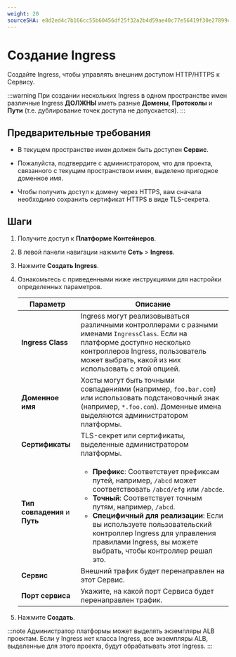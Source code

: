 ```yaml
---
weight: 20
sourceSHA: e8d2ed4c7b166cc55b60456df25f32a2b4d59ae40c77e56419f30e27899c79a8
---
```


# Создание Ingress

Создайте Ingress, чтобы управлять внешним доступом HTTP/HTTPS к Сервису.

:::warning
При создании нескольких Ingress в одном пространстве имен различные Ingress **ДОЛЖНЫ** иметь разные
**Домены**, **Протоколы** и **Пути** (т.е. дублирование точек доступа не допускается).
:::

## Предварительные требования

- В текущем пространстве имен должен быть доступен **Сервис**.

- Пожалуйста, подтвердите с администратором, что для проекта, связанного с текущим пространством имен, выделено пригодное доменное имя.

- Чтобы получить доступ к домену через HTTPS, вам сначала необходимо сохранить сертификат HTTPS в виде TLS-секрета.

## Шаги

1. Получите доступ к **Платформе Контейнеров**.

2. В левой панели навигации нажмите **Сеть** > **Ingress**.

3. Нажмите **Создать Ingress**.

4. Ознакомьтесь с приведенными ниже инструкциями для настройки определенных параметров.

   | Параметр                   | Описание                                                                                                                                                                                                                                                                                                               |
   | --------------------------- | ------------------------------------------------------------------------------------------------------------------------------------------------------------------------------------------------------------------------------------------------------------------------------------------------------------------------- |
   | **Ingress Class**           | Ingress могут реализовываться различными контроллерами с разными именами `IngressClass`. Если на платформе доступно несколько контроллеров Ingress, пользователь может выбрать, какой из них использовать с этой опцией.                                                                                                           |
   | **Доменное имя**             | Хосты могут быть точными совпадениями (например, `foo.bar.com`) или использовать подстановочный знак (например, `*.foo.com`). Доменные имена выделяются администратором платформы.                                                                                                                                                     |
   | **Сертификаты**            | TLS-секрет или сертификаты, выделенные администратором платформы.                                                                                                                                                                                                                                                           |
   | **Тип совпадения** и **Путь** | <ul><li>**Префикс**: Соответствует префиксам путей, например, `/abcd` может соответствовать `/abcd/efg` или `/abcde`.</li><li>**Точный**: Соответствует точным путям, например, `/abcd`.</li><li>**Специфичный для реализации**: Если вы используете пользовательский контроллер Ingress для управления правилами Ingress, вы можете выбрать, чтобы контроллер решал это.</li></ul> |
   | **Сервис**                 | Внешний трафик будет перенаправлен на этот Сервис.                                                                                                                                                                                                                                                                       |
   | **Порт сервиса**            | Укажите, на какой порт Сервиса будет перенаправлен трафик.                                                                                                                                                                                                                                                              |

5. Нажмите **Создать**.

:::note
Администратор платформы может выделять экземпляры ALB проектам.
Если у Ingress нет класса Ingress, все экземпляры ALB, выделенные для этого проекта, будут обрабатывать этот Ingress.
:::

